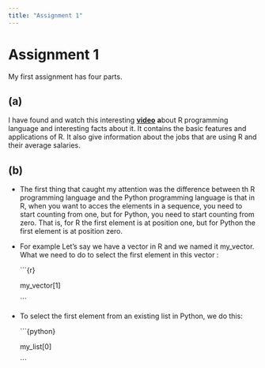 ```yaml
---
title: "Assignment 1"
---
```


# Assignment 1

My first assignment has four parts.

## (a)

I have found and watch this interesting [**video**](https://www.youtube.com/watch?v=jr9BhIMwTvA) **a**bout R programming language and interesting facts about it. It contains the basic features and applications of R. It also give information about the jobs that are using R and their average salaries.

## (b) 

-   The first thing that caught my attention was the difference between th R programming language and the Python programming language is that in R, when you want to acces the elements in a sequence, you need to start counting from one, but for Python, you need to start counting from zero. That is, for R the first element is at position one, but for Python the first element is at position zero.

-   For example Let's say we have a vector in R and we named it my_vector. What we need to do to select the first element in this vector :

    \`\`\`{r}

    my_vector\[1\]

    \`\`\`

-   To select the first element from an existing list in Python, we do this:

    \`\`\`{python}

    my_list\[0\]

    \`\`\`
